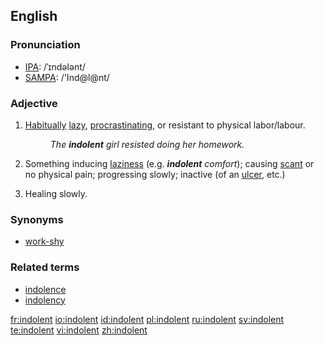 ==English==

===Pronunciation===
*[[IPA]]: /ˈɪndələnt/
*[[SAMPA]]: /'Ind@l@nt/

===Adjective===
{{en-adj}}

# [[habitually|Habitually]] [[lazy]], [[procrastinate|procrastinating]], or resistant to physical labor/labour.
#:''The '''indolent''' girl resisted doing her homework.''
# Something inducing [[laziness]] (e.g. '''''indolent''' comfort''); causing [[scant]] or no physical pain; progressing slowly; inactive (of an [[ulcer]], etc.)
# {{medicine}} Healing slowly.

===Synonyms===
* [[work-shy]]

===Related terms===
* [[indolence]]
* [[indolency]]

[[fr:indolent]]
[[io:indolent]]
[[id:indolent]]
[[pl:indolent]]
[[ru:indolent]]
[[sv:indolent]]
[[te:indolent]]
[[vi:indolent]]
[[zh:indolent]]